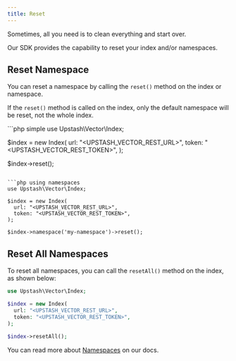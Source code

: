 ```yaml
---
title: Reset
---
```


Sometimes, all you need is to clean everything and start over.

Our SDK provides the capability to reset your index and/or namespaces.

## Reset Namespace

You can reset a namespace by calling the `reset()` method on the index or namespace.

If the `reset()` method is called on the index, only the default namespace will be reset, not the whole index.

<CodeGroup>
```php simple
use Upstash\Vector\Index;

$index = new Index(
  url: "<UPSTASH_VECTOR_REST_URL>",
  token: "<UPSTASH_VECTOR_REST_TOKEN>",
);

$index->reset();
```

```php using namespaces
use Upstash\Vector\Index;

$index = new Index(
  url: "<UPSTASH_VECTOR_REST_URL>",
  token: "<UPSTASH_VECTOR_REST_TOKEN>",
);

$index->namespace('my-namespace')->reset();
```
</CodeGroup>

## Reset All Namespaces

To reset all namespaces, you can call the `resetAll()` method on the index, as shown below:

```php
use Upstash\Vector\Index;

$index = new Index(
  url: "<UPSTASH_VECTOR_REST_URL>",
  token: "<UPSTASH_VECTOR_REST_TOKEN>",
);

$index->resetAll();
```

You can read more about [Namespaces](/vector/features/namespaces) on our docs.

